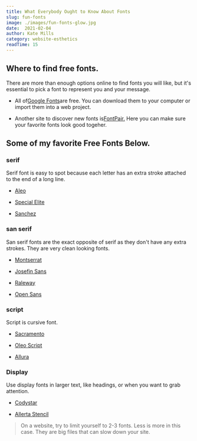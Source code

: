```yaml
---
title: What Everybody Ought to Know About Fonts
slug: fun-fonts
image: ./images/fun-fonts-glow.jpg
date:  2021-02-04
author: Kate Mills
category: website-esthetics
readTime: 15
---
```





<section className="mdx-page">

<article className="mdx-article">
    <h2 title="true">Where to find free fonts.</h2>
    There are more than enough options online to find fonts you will like, but it's essential to pick a font to represent you and your message.
<ul data-bullet-list>
    <li><p>All of<a href="https://fonts.google.com/" >Google Fonts</a>are free. You can download them to your computer or import them into a web project.</p></li>
      <li><p>Another site to discover new fonts is<a href="https://fontpair.co/" >FontPair.</a> Here you can make sure your favorite fonts look good togeher.</p>
        </li>
    </ul>
</article>


<article className="mdx-article">
  <h2 title="true">Some of my favorite Free Fonts Below.</h2>
  <h3 className="display font">serif</h3>
  <p>Serif font is easy to spot because each letter has an extra stroke attached to the end of a long line.</p>
<ul data-bullet-list>
  <li><p><a href="https://fonts.google.com/specimen/Aleo?query=aleo+&preview.text_type=custom" target="_blank" >Aleo</a></p></li>
  <li><p><a href="https://fonts.google.com/specimen/Special+Elite?query=special+&preview.text_type=custom" target="_blank" >Special Elite</a></p></li>
  <li><p><a href="https://fonts.google.com/specimen/Sanchez?query=sanchez&preview.text_type=custom" target="_blank" >Sanchez</a></p></li>
  </ul>
</article>
    
<article className="mdx-article">
  <h3 className="display font">san serif</h3>
  <p>San serif fonts are the exact opposite of serif as they don't have any extra strokes. They are very clean looking fonts.</p>
<ul data-bullet-list>
<li><p><a href="https://fonts.google.com/specimen/Montserrat?preview.text_type=custom&query=Montserrat"  target="_blank">Montserrat</a></p></li>
<li><p><a href="https://fonts.google.com/specimen/Josefin+Sans?preview.text_type=custom&query=Josefin+Sans"  target="_blank">Josefin Sans</a></p></li>
<li><p>
  <a href="https://fonts.google.com/specimen/Raleway?preview.text_type=custom&query=Raleway"  target="_blank">Raleway</a>
</p></li>
<li><p>
  <a href="https://fonts.google.com/specimen/Open+Sans?preview.text_type=custom&query=Open+Sans"  target="_blank">Open Sans</a>
</p></li>
</ul>
</article>

<article className="mdx-article">
  <h3 className="display font">script</h3>
  <p>Script is cursive font.</p>
  <ul data-bullet-list>
  <li><p>
  <a href="https://fonts.google.com/specimen/Sacramento?preview.text_type=custom&query=Sacramento"  target="_blank">Sacramento</a>
</p></li>
  <li><p>
  <a href="https://fonts.google.com/specimen/Oleo+Script?preview.text_type=custom&query=Oleo+Script"  target="_blank">Oleo Script</a>
</p></li>
  <li><p>
  <a href="https://fonts.google.com/specimen/Allura?preview.text_type=custom&query=Allura"  target="_blank">Allura</a>
</p></li>
</ul>
</article>


<article className="mdx-article">
  <h3 className="display font">Display</h3>
  <p>Use display fonts in larger text, like headings, or when you want to grab attention.</p>
<ul data-bullet-list>
<li><p>
  <a href="https://fonts.google.com/specimen/Codystar?preview.text_type=custom&query=Codystar"  target="_blank">Codystar</a>
</p></li>
<li><p>
  <a href="https://fonts.google.com/specimen/Allerta+Stencil?preview.text_type=custom&query=Allerta+Stencil"  target="_blank">Allerta Stencil</a>
</p></li>
</ul>
</article>

<blockquote display="warning">On a website, try to limit yourself to 2-3 fonts. Less is more in this case. They are big files that can slow down your site.</blockquote>

</section>
